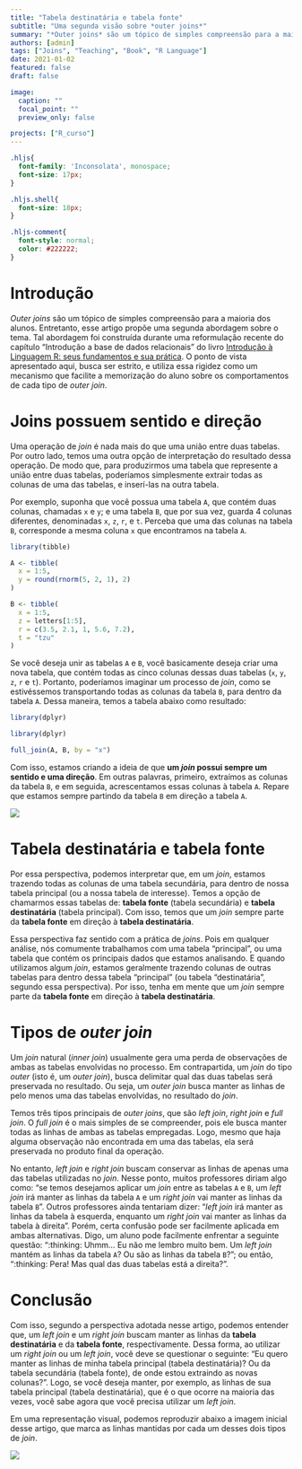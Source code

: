 ```yaml
---
title: "Tabela destinatária e tabela fonte"
subtitle: "Uma segunda visão sobre *outer joins*"
summary: "*Outer joins* são um tópico de simples compreensão para a maioria dos alunos. Porém, dificuldades sempre podem surgir em meio a simplicidade do tema. Por isso, este artigo oferece uma segunda abordagem que pode, principalmente, facilitar a memorização de seus alunos sobre o que cada tipo de *outer joins* faz."
authors: [admin]
tags: ["Joins", "Teaching", "Book", "R Language"]
date: 2021-01-02
featured: false
draft: false

image:
  caption: ""
  focal_point: ""
  preview_only: false

projects: ["R_curso"]
---
```



```css
.hljs{
  font-family: 'Inconsolata', monospace;
  font-size: 17px;
}

.hljs.shell{
  font-size: 18px;
}

.hljs-comment{
  font-style: normal;
  color: #222222;
}
```




# Introdução

*Outer joins* são um tópico de simples compreensão para a maioria dos alunos. Entretanto, esse artigo propõe uma segunda abordagem sobre o tema. Tal abordagem foi construída durante uma reformulação recente do capítulo "Introdução a base de dados relacionais" do livro [Introdução à Linguagem R: seus fundamentos e sua prática](https://pedro-faria.netlify.app/pt/publication/book/introducao_linguagem_r/). O ponto de vista apresentado aqui, busca ser estrito, e utiliza essa rigidez como um mecanismo que facilite a memorização do aluno sobre os comportamentos de cada tipo de *outer join*.

# Joins possuem sentido e direção

Uma operação de *join* é nada mais do que uma união entre duas tabelas. Por outro lado, temos uma outra opção de interpretação do resultado dessa operação. De modo que, para produzirmos uma tabela que represente a união entre duas tabelas, poderíamos simplesmente extrair todas as colunas de uma das tabelas, e inserí-las na outra tabela.

Por exemplo, suponha que você possua uma tabela `A`, que contém duas colunas, chamadas `x` e `y`; e uma tabela `B`, que por sua vez, guarda 4 colunas diferentes, denominadas `x`, `z`, `r`, e `t`. Perceba que uma das colunas na tabela `B`, corresponde a mesma coluna `x` que encontramos na tabela `A`.

```r
library(tibble)

A <- tibble(
  x = 1:5,
  y = round(rnorm(5, 2, 1), 2)
)

B <- tibble(
  x = 1:5,
  z = letters[1:5],
  r = c(3.5, 2.1, 1, 5.6, 7.2),
  t = "tzu"
)
```


Se você deseja unir as tabelas `A` e `B`, você basicamente deseja criar uma nova tabela, que contém todas as cinco colunas dessas duas tabelas (`x`, `y`, `z`, `r` e `t`). Portanto, poderíamos imaginar um processo de *join*, como se estivéssemos transportando todas as colunas da tabela `B`, para dentro da tabela `A`. Dessa maneira, temos a tabela abaixo como resultado:

```r
library(dplyr)
```
```r
library(dplyr)
```
```r
full_join(A, B, by = "x")
```


Com isso, estamos criando a ideia de que **um *join* possui sempre um sentido e uma direção**. Em outras palavras, primeiro, extraímos as colunas da tabela `B`, e em seguida, acrescentamos essas colunas à tabela `A`. Repare que estamos sempre partindo da tabela `B` em direção a tabela `A`.

![](direcao.png) 

# Tabela destinatária e tabela fonte

Por essa perspectiva, podemos interpretar que, em um *join*, estamos trazendo todas as colunas de uma tabela secundária, para dentro de nossa tabela principal (ou a nossa tabela de interesse). Temos a opção de chamarmos essas tabelas de: **tabela fonte** (tabela secundária) e **tabela destinatária** (tabela principal). Com isso, temos que um *join* sempre parte da **tabela fonte** em direção à **tabela destinatária**.

Essa perspectiva faz sentido com a prática de *joins*. Pois em qualquer análise, nós comumente trabalhamos com uma tabela "principal", ou uma tabela que contém os principais dados que estamos analisando. E quando utilizamos algum *join*, estamos geralmente trazendo colunas de outras tabelas para dentro dessa tabela "principal" (ou tabela "destinatária", segundo essa perspectiva). Por isso, tenha em mente que um *join* sempre parte da **tabela fonte** em direção à **tabela destinatária**.



# Tipos de *outer join* 

Um *join* natural (*inner join*) usualmente gera uma perda de observações de ambas as tabelas envolvidas no processo. Em contrapartida, um *join* do tipo *outer* (isto é, um *outer join*), busca delimitar qual das duas tabelas será preservada no resultado. Ou seja, um *outer join* busca manter as linhas de pelo menos uma das tabelas envolvidas, no resultado do *join*.

Temos três tipos principais de *outer joins*, que são *left join*, *right join* e *full join*. O *full join* é o mais simples de se compreender, pois ele busca manter todas as linhas de ambas as tabelas empregadas. Logo, mesmo que haja alguma observação não encontrada em uma das tabelas, ela será preservada no produto final da operação.

No entanto, *left join* e *right join* buscam conservar as linhas de apenas uma das tabelas utilizadas no *join*. Nesse ponto, muitos professores diriam algo como: "se temos desejamos aplicar um *join* entre as tabelas `A` e `B`, um *left join* irá manter as linhas da tabela `A` e um *right join* vai manter as linhas da tabela `B`". Outros professores ainda tentariam dizer: "*left join* irá manter as linhas da tabela à esquerda, enquanto um *right join* vai manter as linhas da tabela à direita". Porém, certa confusão pode ser facilmente aplicada em ambas alternativas. Digo, um aluno pode facilmente enfrentar a seguinte questão: ":thinking: Uhmm... Eu não me lembro muito bem. Um *left join* mantém as linhas da tabela `A`? Ou são as linhas da tabela `B`?"; ou então, ":thinking: Pera! Mas qual das duas tabelas está a direita?".

# Conclusão

Com isso, segundo a perspectiva adotada nesse artigo, podemos entender que, um *left join* e um *right join* buscam manter as linhas da **tabela destinatária** e da **tabela fonte**, respectivamente. Dessa forma, ao utilizar um *right join* ou um *left join*, você deve se questionar o seguinte: "Eu quero manter as linhas de minha tabela principal (tabela destinatária)? Ou da tabela secundária (tabela fonte), de onde estou extraindo as novas colunas?". Logo, se você deseja manter, por exemplo, as linhas de sua tabela principal (tabela destinatária), que é o que ocorre na maioria das vezes, você sabe agora que você precisa utilizar um *left join*.

Em uma representação visual, podemos reproduzir abaixo a imagem inicial desse artigo, que marca as linhas mantidas por cada um desses dois tipos de *join*.

![](featured.png)


